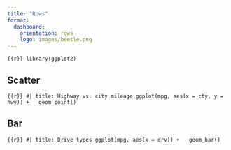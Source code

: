 ```yaml
---
title: "Rows"
format: 
  dashboard:
    orientation: rows
    logo: images/beetle.png
---
```


```{{r}}
library(ggplot2)
```

## Scatter

```{{r}}
#| title: Highway vs. city mileage
ggplot(mpg, aes(x = cty, y = hwy)) +
  geom_point()
```

## Bar

```{{r}}
#| title: Drive types
ggplot(mpg, aes(x = drv)) +
  geom_bar()
```
